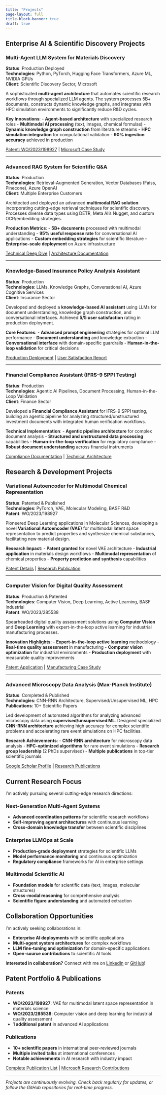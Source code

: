 ```yaml
---
title: "Projects"
page-layout: full
title-block-banner: true
draft: true
---
```


::: {.content-section}
## Enterprise AI & Scientific Discovery Projects

### Multi-Agent LLM System for Materials Discovery
**Status**: Production Deployed  
**Technologies**: Python, PyTorch, Hugging Face Transformers, Azure ML, NVIDIA GPUs  
**Client**: Scientific Discovery Sector, Microsoft

A sophisticated **multi-agent architecture** that automates scientific research workflows through specialized LLM agents. The system processes 5B+ documents, constructs dynamic knowledge graphs, and integrates with HPC simulation environments to significantly reduce R&D cycles.

**Key Innovations**:
- **Agent-based architecture** with specialized research roles
- **Multimodal AI processing** (text, images, chemical formulas)
- **Dynamic knowledge graph construction** from literature streams
- **HPC simulation integration** for computational validation
- **90% ingestion accuracy** achieved in production

[Patent: WO/2023/198927](https://patents.google.com/patent/WO2023198927) | [Microsoft Case Study](#)

---

### Advanced RAG System for Scientific Q&A
**Status**: Production  
**Technologies**: Retrieval-Augmented Generation, Vector Databases (Faiss, Pinecone), Azure OpenAI  
**Client**: Multiple Enterprise Customers

Architected and deployed an advanced **multimodal RAG solution** incorporating cutting-edge retrieval techniques for scientific discovery. Processes diverse data types using DETR, Meta AI's Nugget, and custom OCR/embedding strategies.

**Production Metrics**:
- **5B+ documents** processed with multimodal understanding
- **95% useful response rate** for conversational AI applications
- **Custom embedding strategies** for scientific literature
- **Enterprise-scale deployment** on Azure infrastructure

[Technical Deep Dive](#) | [Architecture Documentation](#)

---

### Knowledge-Based Insurance Policy Analysis Assistant
**Status**: Production  
**Technologies**: LLMs, Knowledge Graphs, Conversational AI, Azure Cognitive Services  
**Client**: Insurance Sector

Developed and deployed a **knowledge-based AI assistant** using LLMs for document understanding, knowledge graph construction, and conversational interfaces. Achieved **5/5 user satisfaction** rating in production deployment.

**Core Features**:
- **Advanced prompt engineering** strategies for optimal LLM performance
- **Document understanding** and knowledge extraction
- **Conversational interface** with domain-specific guardrails
- **Human-in-the-loop validation** for critical decisions

[Production Deployment](#) | [User Satisfaction Report](#)

---

### Financial Compliance Assistant (IFRS-9 SPPI Testing)
**Status**: Production  
**Technologies**: Agentic AI Pipelines, Document Processing, Human-in-the-Loop Validation  
**Client**: Finance Sector

Developed a **Financial Compliance Assistant** for IFRS-9 SPPI testing, building an agentic pipeline for analyzing structured/unstructured investment documents with integrated human verification workflows.

**Technical Implementation**:
- **Agentic pipeline architecture** for complex document analysis
- **Structured and unstructured data processing** capabilities
- **Human-in-the-loop verification** for regulatory compliance
- **Robust document understanding** across financial instruments

[Compliance Documentation](#) | [Technical Architecture](#)

:::

::: {.content-section}
## Research & Development Projects

### Variational Autoencoder for Multimodal Chemical Representation
**Status**: Patented & Published  
**Technologies**: PyTorch, VAE, Molecular Modeling, BASF R&D  
**Patent**: WO/2023/198927

Pioneered Deep Learning applications in Molecular Sciences, developing a novel **Variational Autoencoder (VAE)** for multimodal latent space representation to predict properties and synthesize chemical substances, facilitating new material design.

**Research Impact**:
- **Patent granted** for novel VAE architecture
- **Industrial application** in materials design workflows
- **Multimodal representation** of chemical properties
- **Property prediction and synthesis** capabilities

[Patent Details](https://patents.google.com/patent/WO2023198927) | [Research Publication](#)

---

### Computer Vision for Digital Quality Assessment
**Status**: Production & Patented  
**Technologies**: Computer Vision, Deep Learning, Active Learning, BASF Industrial  
**Patent**: WO/2023/285538

Spearheaded digital quality assessment solutions using **Computer Vision** and **Deep Learning** with expert-in-the-loop active learning for industrial manufacturing processes.

**Innovation Highlights**:
- **Expert-in-the-loop active learning** methodology
- **Real-time quality assessment** in manufacturing
- **Computer vision optimization** for industrial environments
- **Production deployment** with measurable quality improvements

[Patent Application](https://patents.google.com/patent/WO2023285538) | [Manufacturing Case Study](#)

---

### Advanced Microscopy Data Analysis (Max-Planck Institute)
**Status**: Completed & Published  
**Technologies**: CNN-RNN Architecture, Supervised/Unsupervised ML, HPC  
**Publications**: 10+ Scientific Papers

Led development of automated algorithms for analyzing advanced microscopy data using **supervised/unsupervised ML**. Designed specialized **CNN-RNN architecture** achieving high accuracy for complex scientific problems and accelerating rare event simulations on HPC facilities.

**Research Achievements**:
- **CNN-RNN architecture** for microscopy data analysis
- **HPC-optimized algorithms** for rare event simulations
- **Research group leadership** (2 PhDs supervised)
- **Multiple publications** in top-tier scientific journals

[Google Scholar Profile](https://scholar.google.com/citations?user=yourprofile) | [Research Publications](#)

:::

::: {.content-section}
## Current Research Focus

I'm actively pursuing several cutting-edge research directions:

### **Next-Generation Multi-Agent Systems**
- **Advanced coordination patterns** for scientific research workflows
- **Self-improving agent architectures** with continuous learning
- **Cross-domain knowledge transfer** between scientific disciplines

### **Enterprise LLMOps at Scale**
- **Production-grade deployment** strategies for scientific LLMs
- **Model performance monitoring** and continuous optimization
- **Regulatory compliance** frameworks for AI in enterprise settings

### **Multimodal Scientific AI**
- **Foundation models** for scientific data (text, images, molecular structures)
- **Cross-modal reasoning** for comprehensive analysis
- **Scientific figure understanding** and automated extraction

## Collaboration Opportunities

I'm actively seeking collaborations in:

- **Enterprise AI deployments** with scientific applications
- **Multi-agent system architectures** for complex workflows
- **LLM fine-tuning and optimization** for domain-specific applications
- **Open-source contributions** to scientific AI tools

**Interested in collaboration?** Connect with me on [LinkedIn](https://linkedin.com/in/alibina61) or [GitHub](https://github.com/iAli61)!

:::

::: {.content-section}
## Patent Portfolio & Publications

### Patents
- **WO/2023/198927**: VAE for multimodal latent space representation in materials science
- **WO/2023/285538**: Computer vision and deep learning for industrial quality assessment
- **1 additional patent** in advanced AI applications

### Publications
- **10+ scientific papers** in international peer-reviewed journals
- **Multiple invited talks** at international conferences
- **Notable achievements** in AI research with industry impact

[Complete Publication List](https://scholar.google.com/citations?user=yourprofile) | [Microsoft Research Contributions](#)

:::

---

*Projects are continuously evolving. Check back regularly for updates, or follow the GitHub repositories for real-time progress.*
